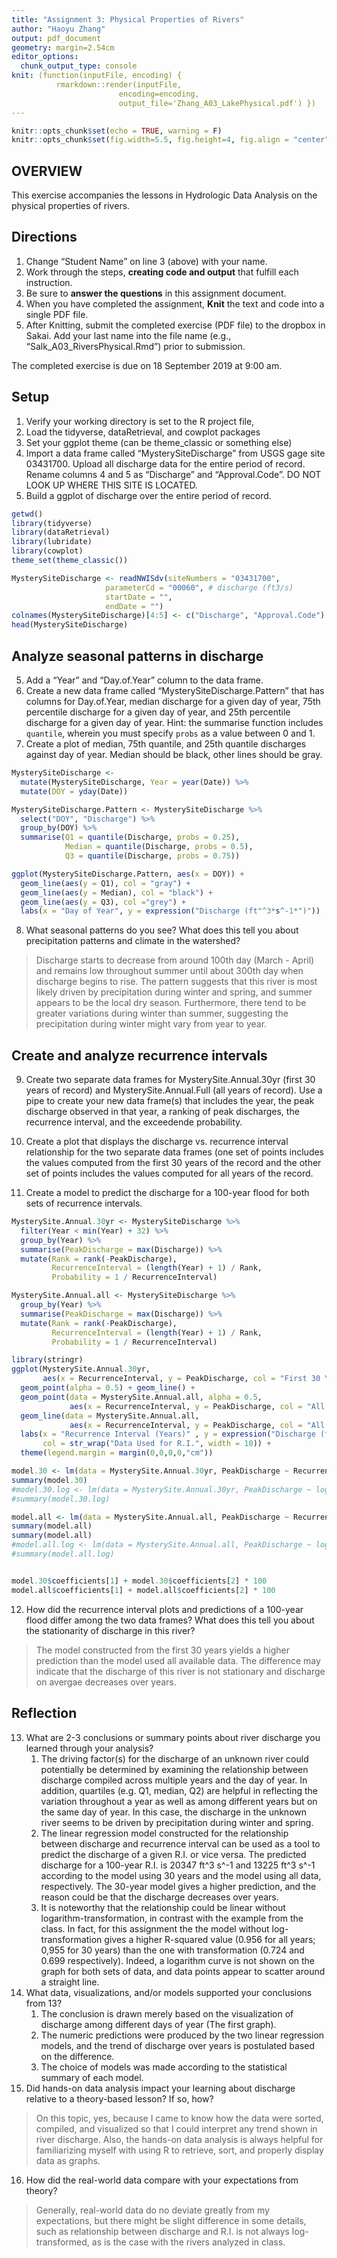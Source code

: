 ```yaml
---
title: "Assignment 3: Physical Properties of Rivers"
author: "Haoyu Zhang"
output: pdf_document
geometry: margin=2.54cm
editor_options: 
  chunk_output_type: console
knit: (function(inputFile, encoding) { 
          rmarkdown::render(inputFile,
                        encoding=encoding, 
                        output_file='Zhang_A03_LakePhysical.pdf') })
---
```

```r
knitr::opts_chunk$set(echo = TRUE, warning = F)
knitr::opts_chunk$set(fig.width=5.5, fig.height=4, fig.align = "center")
```
## OVERVIEW

This exercise accompanies the lessons in Hydrologic Data Analysis on the physical properties of rivers. 

## Directions
1. Change "Student Name" on line 3 (above) with your name.
3. Work through the steps, **creating code and output** that fulfill each instruction.
4. Be sure to **answer the questions** in this assignment document.
6. When you have completed the assignment, **Knit** the text and code into a single PDF file.
8. After Knitting, submit the completed exercise (PDF file) to the dropbox in Sakai. Add your last name into the file name (e.g., "Salk_A03_RiversPhysical.Rmd") prior to submission.

The completed exercise is due on 18 September 2019 at 9:00 am.

## Setup

1. Verify your working directory is set to the R project file, 
2. Load the tidyverse, dataRetrieval, and cowplot packages
3. Set your ggplot theme (can be theme_classic or something else)
4. Import a data frame called "MysterySiteDischarge" from USGS gage site 03431700. Upload all discharge data for the entire period of record. Rename columns 4 and 5 as "Discharge" and "Approval.Code". DO NOT LOOK UP WHERE THIS SITE IS LOCATED. 
5. Build a ggplot of discharge over the entire period of record. 

```r
getwd()
library(tidyverse)
library(dataRetrieval)
library(lubridate)
library(cowplot)
theme_set(theme_classic())

MysterySiteDischarge <- readNWISdv(siteNumbers = "03431700",
                     parameterCd = "00060", # discharge (ft3/s)
                     startDate = "",
                     endDate = "")
colnames(MysterySiteDischarge)[4:5] <- c("Discharge", "Approval.Code")
head(MysterySiteDischarge)
```

## Analyze seasonal patterns in discharge

5. Add a "Year" and "Day.of.Year" column to the data frame.
6. Create a new data frame called "MysterySiteDischarge.Pattern" that has columns for Day.of.Year, median discharge for a given day of year, 75th percentile discharge for a given day of year, and 25th percentile discharge for a given day of year. Hint: the summarise function includes `quantile`, wherein you must specify `probs` as a value between 0 and 1.
7. Create a plot of median, 75th quantile, and 25th quantile discharges against day of year. Median should be black, other lines should be gray. 
```r
MysterySiteDischarge <- 
  mutate(MysterySiteDischarge, Year = year(Date)) %>%
  mutate(DOY = yday(Date))

MysterySiteDischarge.Pattern <- MysterySiteDischarge %>%
  select("DOY", "Discharge") %>%
  group_by(DOY) %>%
  summarise(Q1 = quantile(Discharge, probs = 0.25),
            Median = quantile(Discharge, probs = 0.5),
            Q3 = quantile(Discharge, probs = 0.75))

ggplot(MysterySiteDischarge.Pattern, aes(x = DOY)) +
  geom_line(aes(y = Q1), col = "gray") +
  geom_line(aes(y = Median), col = "black") +
  geom_line(aes(y = Q3), col ="grey") +
  labs(x = "Day of Year", y = expression("Discharge (ft"^3*s^-1*")"))
```

8. What seasonal patterns do you see? What does this tell you about precipitation patterns and climate in the watershed?

> Discharge starts to decrease from around 100th day (March - April) and remains low throughout summer until about 300th day when discharge begins to rise. The pattern suggests that this river is most likely driven by precipitation during winter and spring, and summer appears to be the local dry season. Furthermore, there tend to be greater variations during winter than summer, suggesting the precipitation during winter might vary from year to year.

## Create and analyze recurrence intervals

9. Create two separate data frames for MysterySite.Annual.30yr (first 30 years of record) and MysterySite.Annual.Full (all years of record). Use a pipe to create your new data frame(s) that includes the year, the peak discharge observed in that year, a ranking of peak discharges, the recurrence interval, and the exceedende probability.

10. Create a plot that displays the discharge vs. recurrence interval relationship for the two separate data frames (one set of points includes the values computed from the first 30 years of the record and the other set of points includes the values computed for all years of the record. 

11. Create a model to predict the discharge for a 100-year flood for both sets of recurrence intervals. 

```r
MysterySite.Annual.30yr <- MysterySiteDischarge %>%
  filter(Year < min(Year) + 32) %>%
  group_by(Year) %>%
  summarise(PeakDischarge = max(Discharge)) %>%
  mutate(Rank = rank(-PeakDischarge),
         RecurrenceInterval = (length(Year) + 1) / Rank, 
         Probability = 1 / RecurrenceInterval)

MysterySite.Annual.all <- MysterySiteDischarge %>%
  group_by(Year) %>%
  summarise(PeakDischarge = max(Discharge)) %>%
  mutate(Rank = rank(-PeakDischarge),
         RecurrenceInterval = (length(Year) + 1) / Rank, 
         Probability = 1 / RecurrenceInterval)

library(stringr)
ggplot(MysterySite.Annual.30yr,
       aes(x = RecurrenceInterval, y = PeakDischarge, col = "First 30 Years")) +
  geom_point(alpha = 0.5) + geom_line() +
  geom_point(data = MysterySite.Annual.all, alpha = 0.5,
             aes(x = RecurrenceInterval, y = PeakDischarge, col = "All Years")) +
  geom_line(data = MysterySite.Annual.all,
             aes(x = RecurrenceInterval, y = PeakDischarge, col = "All Years")) +
  labs(x = "Recurrence Interval (Years)" , y = expression("Discharge (ft"^3*s^-1*")"),
       col = str_wrap("Data Used for R.I.", width = 10)) +
  theme(legend.margin = margin(0,0,0,0,"cm"))

model.30 <- lm(data = MysterySite.Annual.30yr, PeakDischarge ~ RecurrenceInterval)
summary(model.30)
#model.30.log <- lm(data = MysterySite.Annual.30yr, PeakDischarge ~ log(RecurrenceInterval))
#summary(model.30.log)

model.all <- lm(data = MysterySite.Annual.all, PeakDischarge ~ RecurrenceInterval)
summary(model.all)
summary(model.all)
#model.all.log <- lm(data = MysterySite.Annual.all, PeakDischarge ~ log(RecurrenceInterval))
#summary(model.all.log)


model.30$coefficients[1] + model.30$coefficients[2] * 100
model.all$coefficients[1] + model.all$coefficients[2] * 100

```

12. How did the recurrence interval plots and predictions of a 100-year flood differ among the two data frames? What does this tell you about the stationarity of discharge in this river?

> The model constructed from the first 30 years yields a higher prediction than the model used all available data. The difference may indicate that the discharge of this river is not stationary and discharge on avergae decreases over years.

## Reflection
13. What are 2-3 conclusions or summary points about river discharge you learned through your analysis?
    1. The driving factor(s) for the discharge of an unknown river could potentially be determined by examining the relationship between discharge compiled across multiple years and the day of year. In addition, quartiles (e.g. Q1, median, Q2) are helpful in reflecting the variation throughout a year as well as among different years but on the same day of year. In this case, the discharge in the unknown river seems to be driven by precipitation during winter and spring.    
    2. The linear regression model constructed for the relationship between discharge and recurrence interval can be used as a tool to predict the discharge of a given R.I. or vice versa. The predicted discharge for a 100-year R.I. is 20347 ft^3 s^-1 and 13225 ft^3 s^-1 according to the model using 30 years and the model using all data, respectively. The 30-year model gives a higher prediction, and the reason could be that the discharge decreases over years.    
    3. It is noteworthy that the relationship could be linear without logarithm-transformation, in contrast with the example from the class. In fact, for this assignment the the model without log-transformation gives a higher R-squared value (0.956 for all years; 0,955 for 30 years) than the one with transformation (0.724 and 0.699 respectively). Indeed, a logarithm curve is not shown on the graph for both sets of data, and data points appear to scatter around a straight line.

14. What data, visualizations, and/or models supported your conclusions from 13?  
    1. The conclusion is drawn merely based on the visualization of discharge among different days of year (The first graph).    
    2. The numeric predictions were produced by the two linear regression models, and the trend of discharge over years is postulated based on the difference.      
    3. The choice of models was made according to the statistical summary of each model.    

15. Did hands-on data analysis impact your learning about discharge relative to a theory-based lesson? If so, how?

> On this topic, yes, because I came to know how the data were sorted, compiled, and visualized so that I could interpret any trend shown in river discharge. Also, the hands-on data analysis is always helpful for familiarizing myself with using R to retrieve, sort, and properly display data as graphs.

16.	How did the real-world data compare with your expectations from theory?

> Generally, real-world data do no deviate greatly from my expectations, but there might be slight difference in some details, such as relationship between discharge and R.I. is not always log-transformed, as is the case with the rivers analyzed in class.
